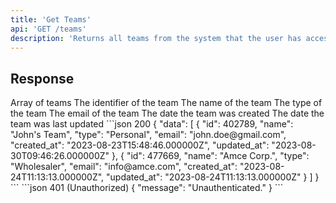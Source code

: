 ```yaml
---
title: 'Get Teams'
api: 'GET /teams'
description: 'Returns all teams from the system that the user has access to'
---
```


## Response
<Tabs>
  <Tab title="Data">
    <ResponseField name="data" type="Team[]">
      Array of teams
      <Expandable title="Team">
        <ResponseField name="id" type="integer">
          The identifier of the team
        </ResponseField>
        <ResponseField name="name" type="string">
          The name of the team
        </ResponseField>
        <ResponseField name="type" type="TeamType">
          The type of the team
          <Snippet file="types/Team/TeamType.mdx" />
        </ResponseField>
        <ResponseField name="email" type="string">
          The email of the team
        </ResponseField>
        <ResponseField name="created_at" type="string">
          The date the team was created
        </ResponseField>
        <ResponseField name="updated_at" type="string">
          The date the team was last updated
        </ResponseField>
      </Expandable>
    </ResponseField>
  </Tab>
  <Tab title="Example">
    <CodeGroup>
      ```json 200
      {
        "data": [
            {
                "id": 402789,
                "name": "John's Team",
                "type": "Personal",
                "email": "john.doe@gmail.com",
                "created_at": "2023-08-23T15:48:46.000000Z",
                "updated_at": "2023-08-30T09:46:26.000000Z"
            },
            {
                "id": 477669,
                "name": "Amce Corp.",
                "type": "Wholesaler",
                "email": "info@amce.com",
                "created_at": "2023-08-24T11:13:13.000000Z",
                "updated_at": "2023-08-24T11:13:13.000000Z"
            }
        ]
      }
      ```
      ```json 401 (Unauthorized)
      {
        "message": "Unauthenticated."
      }
      ```
    </CodeGroup>
  </Tab>
</Tabs>




